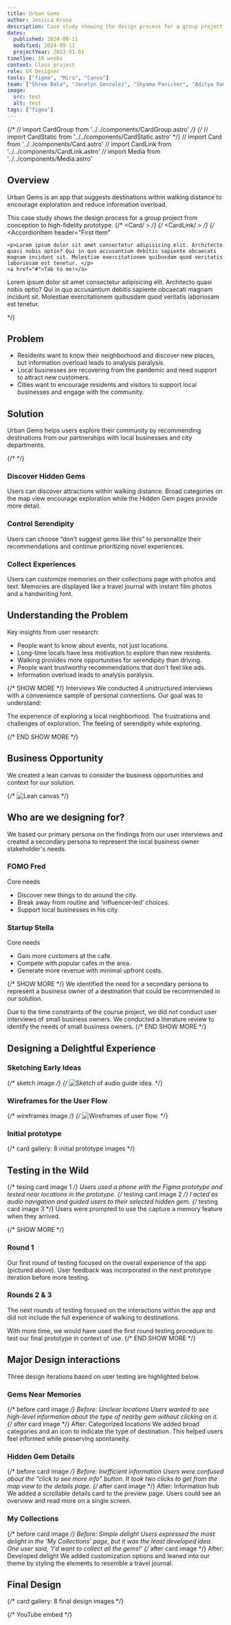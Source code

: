```yaml
---
title: Urban Gems
author: Jessica Kruse
description: Case study showing the design process for a group project from conception to high-fidelity prototype.
dates:
  published: 2024-09-11
  modified: 2024-09-11
  projectYear: 2023-01-01
timeline: 10 weeks
context: Class project
role: UX Designer
tools: ["figma", "Miro", "Canva"]
team: ["Shree Bala", "Jocelyn Gonzalez", "Shyama Panicker", "Aditya Ramnathkar"]
image:
  src: test
  alt: test
tags: ["figma"]
---
```


{/* // import CardGroup from '../../components/CardGroup.astro' */}
{/* // import CardStatic from '../../components/CardStatic.astro' */}
// import Card from '../../components/Card.astro'
// import CardLink from '../../components/CardLink.astro'
// import Media from '../../components/Media.astro'

## Overview
Urban Gems is an app that suggests destinations within walking distance to encourage exploration and reduce information overload. 

This case study shows the design process for a group project from conception to high-fidelity prototype.
{/* <Card/ > */}
{/* <CardLink/ > */}
{/* <Accordion>
  <AccordionItem
    header="First Item"
  >
    <p>Lorem ipsum dolor sit amet consectetur adipisicing elit. Architecto quasi nobis optio? Qui in quo accusantium debitis sapiente obcaecati magnam incidunt sit. Molestiae exercitationem quibusdam quod veritatis laboriosam est tenetur. </p>
    <a href="#">Tab to me!</a>
  </AccordionItem>
  <AccordionItem
    header="Second Item"
  >
    <p>Lorem ipsum dolor sit amet consectetur adipisicing elit. Architecto quasi nobis optio? Qui in quo accusantium debitis sapiente obcaecati magnam incidunt sit. Molestiae exercitationem quibusdam quod veritatis laboriosam est tenetur. </p>
  </AccordionItem>
</Accordion> */}

## Problem
- Residents want to know their neighborhood and discover new places, but information overload leads to analysis paralysis.
- Local businesses are recovering from the pandemic and need support to attract new customers.
- Cities want to encourage residents and visitors to support local businesses and engage with the community.

## Solution
Urban Gems helps users explore their community by recommending destinations from our partnerships with local businesses and city departments.

{/* <CardGroup /> */}

### Discover Hidden Gems
Users can discover attractions within walking distance. Broad categories on the map view encourage exploration while the Hidden Gem pages provide more detail.

### Control Serendipity
Users can choose “don’t suggest gems like this" to personalize their recommendations and continue prioritizing novel experiences.

### Collect Experiences
Users can customize memories on their collections page with photos and text. Memories are displayed like a travel journal with instant film photos and a handwriting font.

## Understanding the Problem
Key insights from user research:

- People want to know about events, not just locations.
- Long-time locals have less motivation to explore than new residents.
- Walking provides more opportunities for serendipity than driving.
- People want trustworthy recommendations that don't feel like ads.
- Information overload leads to analysis paralysis.

{/* SHOW MORE */}
Interviews
We conducted 4 unstructured interviews with a convenience sample of personal connections. Our goal was to understand:

The experience of exploring a local neighborhood.
The frustrations and challenges of exploration.
The feeling of serendipity while exploring.

{/* END SHOW MORE */}

## Business Opportunity
We created a lean canvas to consider the business opportunities and context for our solution.

{/* <Image src={leanCanvas.src} alt="Lean canvas" /> */}

## Who are we designing for?
We based our primary persona on the findings from our user interviews and created a secondary persona to represent the local business owner stakeholder's needs.

### FOMO Fred
Core needs
- Discover new things to do around the city.
- Break away from routine and ‘influencer-led’ choices.
- Support local businesses in his city.

### Startup Stella
Core needs
- Gain more customers at the cafe.
- Compete with popular cafes in the area.
- Generate more revenue with minimal upfront costs.

{/* SHOW MORE */}
We identified the need for a secondary persona to represent a business owner of a destination that could be recommended in our solution.

Due to the time constraints of the course project, we did not conduct user interviews of small business owners. We conducted a literature review to identify the needs of small business owners.
{/* END SHOW MORE */}

## Designing a Delightful Experience
### Sketching Early Ideas
{/* sketch image */}
{/* <Image src={sketchAudio.src} alt="Sketch of audio guide idea." /> */}
### Wireframes for the User Flow
{/* wireframes image */}
{/* <Image src={wireframes.src} alt="Wireframes of user flow." /> */}
### Initial prototype
{/* card gallery: 8 initial prototype images */}

## Testing in the Wild
{/* tesing card image 1 */}
Users used a phone with the Figma prototype and tested near locations in the prototype.
{/* testing card image 2 */}
I acted as audio navigation and guided users to their selected hidden gem.
{/* testing card image 3 */}
Users were prompted to use the capture a memory feature when they arrived.

{/* SHOW MORE */}
### Round 1
Our first round of testing focused on the overall experience of the app (pictured above). User feedback was incorporated in the next prototype iteration before more testing.

### Rounds 2 & 3
The next rounds of testing focused on the interactions within the app and did not include the full experience of walking to destinations.

With more time, we would have used the first round testing procedure to test our final prototype in context of use.
{/* END SHOW MORE */}

## Major Design interactions
Three design iterations based on user testing are highlighted below.

### Gems Near Memories
{/* before card image */}
Before: Unclear locations
Users wanted to see high-level information about the type of nearby gem without clicking on it.
{/* after card image */}
After: Categorized locations
We added broad categories and an icon to indicate the type of destination. This helped users feel informed while preserving spontaneity.

### Hidden Gem Details
{/* before card image */}
Before: Inefficient information
Users were confused about the “click to see more info” button. It took two clicks to get from the map view to the details page.
{/* after card image */}
After: Information hub
We added a scrollable details card to the preview page. Users could see an overview and read more on a single screen.

### My Collections
{/* before card image */}
Before: Simple delight
Users expressed the most delight in the 'My Collections' page, but it was the least developed idea. One user said, 'I'd want to collect all the gems!'
{/* after card image */}
After: Developed delight
We added customization options and leaned into our theme by styling the elements to resemble a travel journal.

## Final Design
{/* card gallery: 8 final design images */}

{/* YouTube embed */}